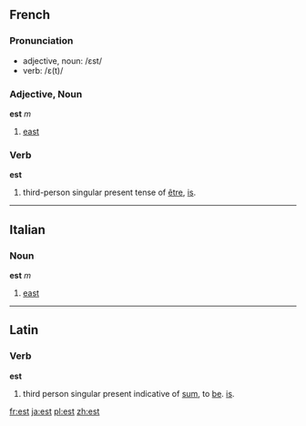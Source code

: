 ==French==
===Pronunciation===
*adjective, noun: /ɛst/
*verb: /ɛ(t)/

===Adjective, Noun===
'''est''' ''m''

# [[east]]

===Verb===
'''est'''

#third-person singular present tense of [[être]], [[is]].
----

==Italian==
===Noun===
'''est''' ''m''

#[[east]]
----
==Latin==
===Verb===
'''est'''

#third person singular present indicative of [[sum]], to [[be]]. [[is]].
[[fr:est]]
[[ja:est]] [[pl:est]]
[[zh:est]]